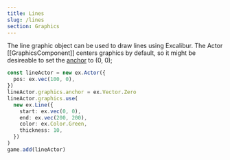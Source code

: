 ```yaml
---
title: Lines
slug: /lines
section: Graphics
---
```


The line graphic object can be used to draw lines using Excalibur. The Actor [[GraphicsComponent]] centers graphics by default, so it might be desireable to set the [anchor][docs-graphics-component-anchor] to (0, 0);

```typescript
const lineActor = new ex.Actor({
  pos: ex.vec(100, 0),
})
lineActor.graphics.anchor = ex.Vector.Zero
lineActor.graphics.use(
  new ex.Line({
    start: ex.vec(0, 0),
    end: ex.vec(200, 200),
    color: ex.Color.Green,
    thickness: 10,
  })
)
game.add(lineActor)
```

[docs-graphics-component-anchor]: /docs/graphics-component/#component-specific-overrides
